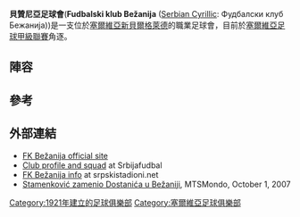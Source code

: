 {{Infobox football club
| clubname = 貝贊尼亞足球會
| fullname = {{lang|sr|Fudbalski klub Bežanija}}
| image = <!-- 檔案不存在 [[Image:FK_Bežanija.svg|150px]] ，可從英文維基百科取得 -->
| nickname = ''Lavovi'' (Lions)
| founded  = {{start date and age|df=yes|1921}}
| ground   = [[塞爾維亞|塞爾維亞]][[新貝爾格萊德|新貝爾格萊德]][[Stadion_Bežanije|Stadion Bežanije]]
| capacity = 5,000
| chairman = [[Borislav_Brujić|Borislav Brujić]]
| manager  = [[Vanja_Radinović|Vanja Radinović]]
| league   = [[塞爾維亞足球甲級聯賽|塞爾維亞足球甲級聯賽]]
| season   =  2014–15
| position =  塞爾維亞足球甲級聯賽, 9
| pattern_la1=_red_stripes|pattern_b1=_red_stripes|pattern_ra1=_red_stripes|pattern_sh1=|pattern_so1=
| leftarm1=0000AA|body1=0000AA|rightarm1=0000AA|shorts1=0000AA|socks1=0000AA
| pattern_la2=_whiteshoulders|pattern_b2=_whiteshoulders|pattern_ra2=_whiteshoulders
| leftarm2=CC0000|body2=CC0000||rightarm2=CC0000|shorts2=CC0000|socks2=CC0000
}}

'''貝贊尼亞足球會'''('''Fudbalski klub Bežanija''' ([[Serbian_Cyrillic|Serbian Cyrillic]]: Фудбалски клуб Бежанија))是一支位於[[塞爾維亞|塞爾維亞]][[新貝爾格萊德|新貝爾格萊德]]的職業足球會，目前於[[塞爾維亞足球甲級聯賽|塞爾維亞足球甲級聯賽]]角逐。

==陣容==
{{updated|2015年4月26日}}
{{Fs start}}
{{Fs player|no=1|name=[[Srđan_Ostojić|Srđan Ostojić]]|nat=SRB|pos=GK}}
{{Fs player|no=2|name=Luiz Gustavo|nat=BRA|pos=DF}}
{{Fs player|no=3|name=Miloš Gardić|nat=SRB|pos=DF}}
{{Fs player|no=4|name=Nemanja Matović|nat=BIH|pos=MF}}
{{Fs player|no=5|name=[[Mitar_Peković|Mitar Peković]]|nat=SRB|pos=DF}}
{{Fs player|no=6|name=Božidar Stanimirović|nat=SRB|pos=DF|other=由FK Zemun外借}}
{{Fs player|no=7|name=Nebojša Bastajić|nat=SRB|pos=FW}}
{{Fs player|no=8|name=Miloš Brujić|nat=SRB|pos=MF}}
{{Fs player|no=9|name=[[Miloš_Đorđević|Miloš Đorđević]]|nat=SRB|pos=FW}}
{{Fs player|no=10|name=[[Saša_Jovanović_(footballer,_born_1993)|Saša Jovanović]]|nat=SRB|pos=MF}}
{{Fs player|no=11|name=[[Dario_Božičić|Dario Božičić]]|nat=SRB|pos=DF}}
{{Fs player|no=12|name=[[Marko_Knežević_(footballer_born_1989)|Marko Knežević]]|nat=SRB|pos=GK}}
{{Fs player|no=13|name=Yu Dong-gyu|nat=KOR|pos=FW}}
{{Fs player|no=14|name=Nikola Divac|nat=SRB|pos=MF}}
{{Fs player|no=15|name=Igor Radić|nat=SRB|pos=MF}}
{{Fs player|no=16|name=Marko Šoć|nat=SRB|pos=DF}}
{{Fs mid}}
{{Fs player|no=17|name=Nikola Nedeljković|nat=SRB|pos=MF}}
{{Fs player|no=18|name=Miloš Šaka|nat=SRB|pos=MF}}
{{Fs player|no=19|name=Kosta Pantelić|nat=SRB|pos=FW}}
{{Fs player|no=21|name=[[Predrag_Govedarica|Predrag Govedarica]]|nat=SRB|pos=MF|other=[[隊長|隊長]]}}
{{Fs player|no=22|name=Đorđe Ivković|nat=SRB|pos=FW}}
{{Fs player|no=23|name=[[Goran_Antelj|Goran Antelj]]|nat=SRB|pos=FW}}
{{Fs player|no=24|name=Filip Ivanović|nat=SRB|pos=DF}}
{{Fs player|no=25|name=[[Saša_Kolunija|Saša Kolunija]]|nat=BIH|pos=DF}}
{{Fs player|no=29|name=Geovani Feital|nat=BRA|pos=MF}}
{{Fs player|no=|name=Nikola Simić|nat=SRB|pos=GK}}
{{Fs player|no=|name=Damjan Ljujić|nat=SRB|pos=GK}}
{{Fs player|no=|name=Milan Jovanović|nat=SRB|pos=DF}}
{{Fs player|no=|name=Park Ji-han|nat=KOR|pos=DF}}
{{Fs player|no=|name=Andrija Pavlović|nat=SRB|pos=MF}}
{{Fs player|no=|name=Nemanja Subotić|nat=SRB|pos=FW}}
{{Fs end}}

==參考==
{{Reflist}}

==外部連結==
* [http://www.fcbezanija.com FK Bežanija official site] {{Wayback|url=http://www.fcbezanija.com/ |date=20170113155052 }}
* [http://www.srbijafudbal.net/bezanija.htm Club profile and squad] {{Wayback|url=http://www.srbijafudbal.net/bezanija.htm |date=20210224132322 }} at Srbijafudbal
* [http://www.srpskistadioni.in.rs/eng/fc_bezanija.html FK Bežanija info] {{Wayback|url=http://www.srpskistadioni.in.rs/eng/fc_bezanija.html |date=20171127143931 }} at srpskistadioni.net
* [https://web.archive.org/web/20071106004642/http://www.mtsmondo.com/sport/vesti/text.php?vest=72400 Stamenković zamenio Dostanića u Bežaniji], MTSMondo, October 1, 2007

[[Category:1921年建立的足球俱樂部|Category:1921年建立的足球俱樂部]]
[[Category:塞爾維亞足球俱樂部|Category:塞爾維亞足球俱樂部]]